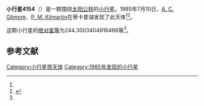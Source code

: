 {{Infobox planet
| bgcolour = #FFFFC0
| name = 4154 Rumsey
| symbol = 
| image = 
| caption = 
| discovery = yes
| discovery_ref = 
| discoverer = [[A._C._Gilmore|A. C. Gilmore]]、[[P._M._Kilmartin|P. M. Kilmartin]]
| discovery_site = [[蒂卡普湖|蒂卡普湖]] 
| discovered = 1985年7月10日
| designations = yes
| mp_name = 
| named_after = 
| alt_names = 1985 NE/ 1956 EV
| mp_category = [[主带小行星|主带小行星]]
| orbit_ref = <ref name="a">[http://ssd.jpl.nasa.gov/sbdb.cgi?sstr=4154 4154 Rumsey] {{Wayback|url=http://ssd.jpl.nasa.gov/sbdb.cgi?sstr=4154 |date=20201124004115 }}，小行星數據庫瀏覽器（JPL Small-Body Database Browser）－[[美国国家航空航天局|美国国家航空航天局]]喷气推进实验室</ref>
| epoch = 2456400.5 (2013年4月18日更新)
| aphelion = {{convert|3.044720110563369|AU|km|3|abbr=on|lk=out}}
| perihelion = {{convert|2.030862538437229|AU|km|3|abbr=on}}
| semimajor = {{convert|2.537791324500299|AU|km|3|abbr=on}}
| eccentricity = 0.199751958
| period = 1476.666048 [[日|日]]<br />4.04[[儒略年|儒略年]]
| avg_speed = 
| inclination = 6.743675489286205
| asc_node = 358.7477438138737
| mean_anomaly = 
| arg_peri = 244.3003404916466
| satellites = 
| physical_characteristics = yes
| dimensions = 
| mass = 
| density = 
| surface_grav = 
| escape_velocity = 
| sidereal_day = 
| axial_tilt = 
| pole_ecliptic_lat = 
| pole_ecliptic_lon = 
| albedo = 
| temperatures= 
| temp_name1 = 
| mean_temp_1 = 
| max_temp_1 = 
| temp_name2 = 
| max_temp_2 = 
| spectral_type = 
| abs_magnitude = 244.3003404916466
}}

'''小行星4154'''（{{lang-en|4154 Rumsey}}）是一颗围绕[[太阳|太阳]][[公转|公转]]的[[小行星|小行星]]。1985年7月10日，[[A._C._Gilmore|A. C. Gilmore]]、[[P._M._Kilmartin|P. M. Kilmartin]]在蒂卡普湖发现了此天体<ref name="a" /><ref>{{cite news|title=小行星列表|url=http://cfa-www.harvard.edu/iau/lists/NumberedMPs.txt|accessdate=2013-07-08|newspaper=哈佛大学|archive-date=2008-05-17|archive-url=https://web.archive.org/web/20080517010638/http://cfa-www.harvard.edu/iau/lists/NumberedMPs.txt|dead-url=no}}</ref>。

这颗小行星的[[绝对星等|绝对星等]]为244.3003404916466等<ref name="a" />。

==参考文献==
{{reflist}}
{{Minor Planet Number|[[小行星4153|小行星4153]]|[[小行星4155|小行星4155]]}}

{{小天体}}

[[Category:小行星带天体|Category:小行星带天体]]
[[Category:1985年发现的小行星|Category:1985年发现的小行星]]

{{asteroid-stub}}